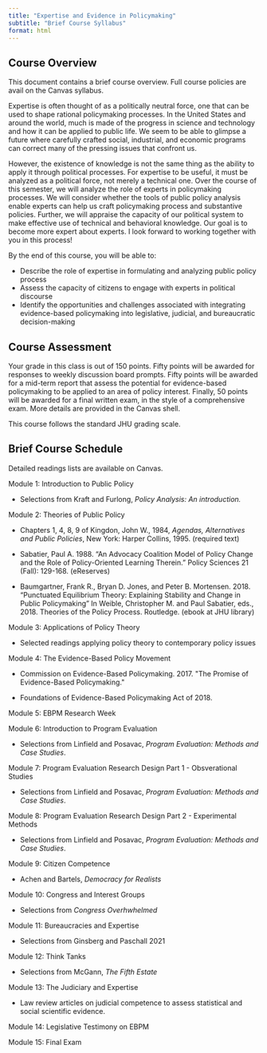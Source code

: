 ```yaml
---
title: "Expertise and Evidence in Policymaking"
subtitle: "Brief Course Syllabus"
format: html
---
```


## Course Overview

This document contains a brief course overview. Full course policies are avail on the Canvas syllabus.

Expertise is often thought of as a politically neutral force, one that can be used to shape rational policymaking processes. In the United States and around the world, much is made of the progress in science and technology and how it can be applied to public life. We seem to be able to glimpse a future where carefully crafted social, industrial, and economic programs can correct many of the pressing issues that confront us.

However, the existence of knowledge is not the same thing as the ability to apply it through political processes. For expertise to be useful, it must be analyzed as a political force, not merely a technical one. Over the course of this semester, we will analyze the role of experts in policymaking processes. We will consider whether the tools of public policy analysis enable experts can help us craft policymaking process and substantive policies. Further, we will appraise the capacity of our political system to make effective use of technical and behavioral knowledge. Our goal is to become more expert about experts. I look forward to working together with you in this process!

By the end of this course, you will be able to:

-   Describe the role of expertise in formulating and analyzing public policy process
-   Assess the capacity of citizens to engage with experts in political discourse
-   Identify the opportunities and challenges associated with integrating evidence-based policymaking into legislative, judicial, and bureaucratic decision-making

## Course Assessment

Your grade in this class is out of 150 points. Fifty points will be awarded for responses to weekly discussion board prompts. Fifty points will be awarded for a mid-term report that assess the potential for evidence-based policymaking to be applied to an area of policy interest. Finally, 50 points will be awarded for a final written exam, in the style of a comprehensive exam. More details are provided in the Canvas shell.

This course follows the standard JHU grading scale.

## Brief Course Schedule

Detailed readings lists are available on Canvas.

Module 1: Introduction to Public Policy

-   Selections from Kraft and Furlong, *Policy Analysis: An introduction.*

Module 2: Theories of Public Policy

-   Chapters 1, 4, 8, 9 of Kingdon, John W., 1984, *Agendas, Alternatives and Public Policies*, New York: Harper Collins, 1995. (required text)

-   Sabatier, Paul A. 1988. "An Advocacy Coalition Model of Policy Change and the Role of Policy-Oriented Learning Therein." Policy Sciences 21 (Fall): 129-168. (eReserves)

-   Baumgartner, Frank R., Bryan D. Jones, and Peter B. Mortensen. 2018. "Punctuated Equilibrium Theory: Explaining Stability and Change in Public Policymaking" In Weible, Christopher M. and Paul Sabatier, eds., 2018. Theories of the Policy Process. Routledge. (ebook at JHU library)

Module 3: Applications of Policy Theory

-   Selected readings applying policy theory to contemporary policy issues

Module 4: The Evidence-Based Policy Movement

-   Commission on Evidence-Based Policymaking. 2017. \"The Promise of Evidence-Based Policymaking.\"

-   Foundations of Evidence-Based Policymaking Act of 2018.

Module 5: EBPM Research Week

Module 6: Introduction to Program Evaluation

-   Selections from Linfield and Posavac, *Program Evaluation: Methods and Case Studies*.

Module 7: Program Evaluation Research Design Part 1 - Obsverational Studies

-   Selections from Linfield and Posavac, *Program Evaluation: Methods and Case Studies*.

Module 8: Program Evaluation Research Design Part 2 - Experimental Methods

-   Selections from Linfield and Posavac, *Program Evaluation: Methods and Case Studies*.

Module 9: Citizen Competence

-   Achen and Bartels, *Democracy for Realists*

Module 10: Congress and Interest Groups

-   Selections from *Congress Overhwhelmed*

Module 11: Bureaucracies and Expertise

-   Selections from Ginsberg and Paschall 2021

Module 12: Think Tanks

-   Selections from McGann, *The Fifth Estate*

Module 13: The Judiciary and Expertise

-   Law review articles on judicial competence to assess statistical and social scientific evidence.

Module 14: Legislative Testimony on EBPM

Module 15: Final Exam
